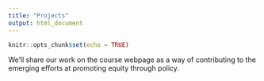 ```yaml
---
title: "Projects"
output: html_document
---
```


```r
knitr::opts_chunk$set(echo = TRUE)
```

We'll share our work on the course webpage as a way of contributing to the emerging efforts at promoting equity through policy.
